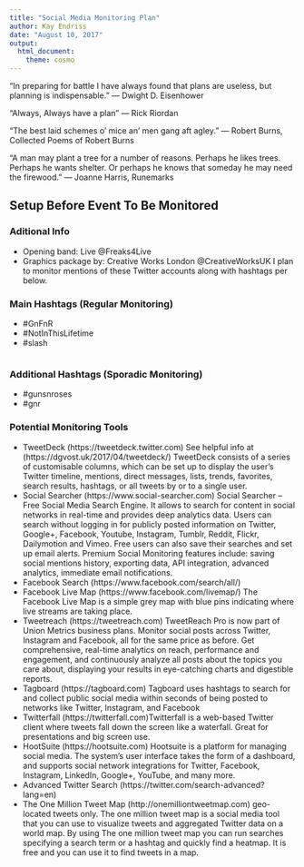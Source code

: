 ```yaml
---
title: "Social Media Monitoring Plan"
author: Kay Endriss
date: "August 10, 2017"
output: 
  html_document: 
    theme: cosmo
---
```


“In preparing for battle I have always found that plans are useless, but planning is indispensable.” 
― Dwight D. Eisenhower

“Always, Always have a plan” 
― Rick Riordan

“The best laid schemes o' mice an' men gang aft agley.” 
― Robert Burns, Collected Poems of Robert Burns

“A man may plant a tree for a number of reasons. Perhaps he likes trees. Perhaps he wants shelter. Or perhaps he knows that someday he may need the firewood.” 
― Joanne Harris, Runemarks

## Setup Before Event To Be Monitored ##

### Aditional Info ###
* Opening band: Live @Freaks4Live
* Graphics package by: Creative Works London @CreativeWorksUK
I plan to monitor mentions of these Twitter accounts along with hashtags per below.

### Main Hashtags (Regular Monitoring) ###
* #GnFnR
* #NotInThisLifetime
* #slash

```r

```
### Additional Hashtags (Sporadic Monitoring) ###
* #gunsnroses
* #gnr


### Potential Monitoring Tools ###
* TweetDeck (https://tweetdeck.twitter.com) See helpful info at (https://dgvost.uk/2017/04/tweetdeck/) TweetDeck consists of a series of customisable columns, which can be set up to display the user's Twitter timeline, mentions, direct messages, lists, trends, favorites, search results, hashtags, or all tweets by or to a single user.
* Social Searcher (https://www.social-searcher.com) Social Searcher – Free Social Media Search Engine. It allows to search for content in social networks in real-time and provides deep analytics data. Users can search without logging in for publicly posted information on Twitter, Google+, Facebook, Youtube, Instagram, Tumblr, Reddit, Flickr, Dailymotion and Vimeo. Free users can also save their searches and set up email alerts. Premium Social Monitoring features include: saving social mentions history, exporting data, API integration, advanced analytics, immediate email notifications.
* Facebook Search (https://www.facebook.com/search/all/) 
* Facebook Live Map (https://www.facebook.com/livemap/) The Facebook Live Map is a simple grey map with blue pins indicating where live streams are taking place.
* Tweetreach (https://tweetreach.com) TweetReach Pro is now part of Union Metrics business plans. Monitor social posts across Twitter, Instagram and Facebook, all for the same price as before. Get comprehensive, real-time analytics on reach, performance and engagement, and continuously analyze all posts about the topics you care about, displaying your results in eye-catching charts and digestible reports. 
* Tagboard (https://tagboard.com) Tagboard uses hashtags to search for and collect public social media within seconds of being posted to networks like Twitter, Instagram, and Facebook
* Twitterfall (https://twitterfall.com)Twitterfall is a web-based Twitter client where tweets fall down the screen like a waterfall. Great for presentations and big screen use.
* HootSuite (https://hootsuite.com) Hootsuite is a platform for managing social media. The system’s user interface takes the form of a dashboard, and supports social network integrations for Twitter, Facebook, Instagram, LinkedIn, Google+, YouTube, and many more.
* Advanced Twitter Search (https://twitter.com/search-advanced?lang=en)
* The One Million Tweet Map (http://onemilliontweetmap.com) geo-located tweets only. The one million tweet map is a social media tool that you can use to visualize tweets and aggregated Twitter data on a world map. By using The one million tweet map you can run searches specifying a search term or a hashtag and quickly find a heatmap. It is free and you can use it to find tweets in a map.
